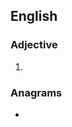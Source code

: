 ==English==

===Adjective===
{{head|en|adjective}}

# {{lb|en|nonstandard}} {{pronunciation spelling of|en|nasty}}

===Anagrams===
* {{anagrams|en|a=anrsty|strany|tyrans}}